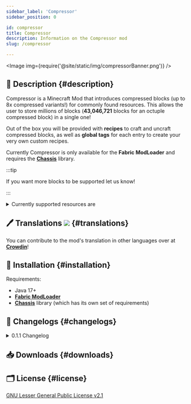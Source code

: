 ```yaml
---
sidebar_label: 'Compressor'
sidebar_position: 0

id: compressor
title: Compressor
description: Information on the Compressor mod
slug: /compressor

---
```




<Image img={require('@site/static/img/compressorBanner.png')} />


## 📑 Description {#description}

Compressor is a Minecraft Mod that introduces compressed blocks (up to 8x compressed variants!) for commonly found resources.
This allows the user to store millions of blocks (**43,046,721** blocks for an octuple compressed block) in a single one!

Out of the box you will be provided with **recipes** to craft and uncraft compressed blocks, as well as **global tags** for each entry to create your very own custom recipes.

Currently Compressor is only available for the **Fabric ModLoader** and requires the [**Chassis**](./chassis.mdx) library.

:::tip

If you want more blocks to be supported let us know!

:::

<details>
    <summary>Currently supported resources are</summary>
    <ul>
        <li>Stone</li>
        <li>Granite</li>
        <li>Diorite</li>
        <li>Andesite</li>
        <li>Cobblestone</li>
        <li>Gravel</li>
        <li>Sand</li>
        <li>Dirt</li>
        <li>Netherrack</li>
        <li>Basalt</li>
        <li>Deepslate</li>
        <li>Cobbled Deepslate</li>
        <li>Blackstone</li>
        <li>End Stone</li>
    </ul>
</details>

## 🖊️ Translations [![](https://badges.crowdin.net/compressor/localized.svg)](https://crowdin.com/project/compressor) {#translations}

You can contribute to the mod's translation in other languages over at [**Crowdin**](https://crowdin.com/project/compressor)!

## 🔧 Installation {#installation}

Requirements:
- Java 17+
- [**Fabric ModLoader**](https://fabricmc.net/)
- [**Chassis**](./chassis.mdx) library (which has its own set of requirements)

## 📰 Changelogs {#changelogs}

<details>
    <summary>0.1.1 Changelog</summary>
    <Changelog project = "compressor" version= "011"></Changelog>
</details>

## 📥 Downloads {#downloads}

<Download type ="mc-mods" project = "compressor"></Download>

## 🗂️ License {#license}

[GNU Lesser General Public License v2.1](https://github.com/EvergoodTeam/Compressor/blob/1.18.1/LICENSE)